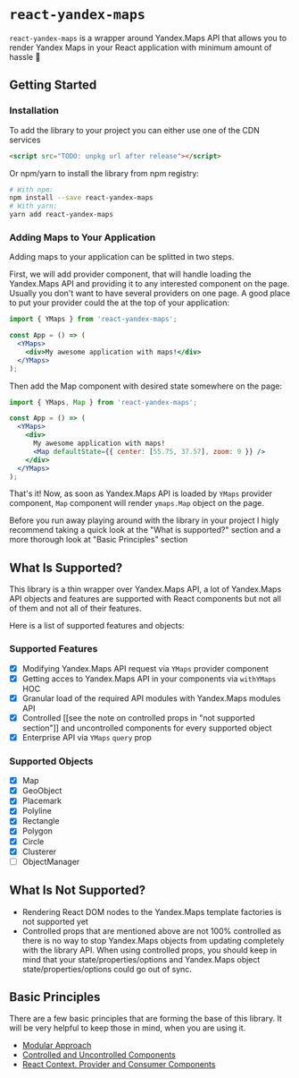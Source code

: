 

# `react-yandex-maps`

`react-yandex-maps` is a wrapper around Yandex.Maps API that allows you to
render Yandex Maps in your React application with minimum amount of hassle 🎉

## Getting Started

### Installation

To add the library to your project you can either use one of the CDN services

```html
<script src="TODO: unpkg url after release"></script>
```

Or npm/yarn to install the library from npm registry:

```bash
# With npm:
npm install --save react-yandex-maps
# With yarn:
yarn add react-yandex-maps
```

### Adding Maps to Your Application

Adding maps to your application can be splitted in two steps.

First, we will add provider component, that will handle loading the Yandex.Maps
API and providing it to any interested component on the page. Usually you don't
want to have several providers on one page. A good place to put your provider
could the at the top of your application:

```jsx
import { YMaps } from 'react-yandex-maps';

const App = () => (
  <YMaps>
    <div>My awesome application with maps!</div>
  </YMaps>
);
```

Then add the Map component with desired state somewhere on the page:

```jsx
import { YMaps, Map } from 'react-yandex-maps';

const App = () => (
  <YMaps>
    <div>
      My awesome application with maps!
      <Map defaultState={{ center: [55.75, 37.57], zoom: 9 }} />
    </div>
  </YMaps>
);
```

That's it! Now, as soon as Yandex.Maps API is loaded by `YMaps` provider
component, `Map` component will render `ymaps.Map` object on the page.

Before you run away playing around with the library in your project I higly
recommend taking a quick look at the "What is supported?" section and a more
thorough look at "Basic Principles" section

## What Is Supported?

This library is a thin wrapper over Yandex.Maps API, a lot of Yandex.Maps API
objects and features are supported with React components but not all of them and
not all of their features.

Here is a list of supported features and objects:

### Supported Features

- [x] Modifying Yandex.Maps API request via `YMaps` provider component
- [x] Getting acces to Yandex.Maps API in your components via `withYMaps` HOC
- [x] Granular load of the required API modules with Yandex.Maps modules API
- [x] Controlled [[see the note on controlled props in "not supported section"]]
      and uncontrolled components for every supported object
- [x] Enterprise API via `YMaps` `query` prop

### Supported Objects

- [x] Map
- [x] GeoObject
- [x] Placemark
- [x] Polyline
- [x] Rectangle
- [x] Polygon
- [x] Circle
- [x] Clusterer
- [ ] ObjectManager

## What Is Not Supported?

- Rendering React DOM nodes to the Yandex.Maps template factories is not
  supported yet
- Controlled props that are mentioned above are not 100% controlled as there is
  no way to stop Yandex.Maps objects from updating completely with the library
  API. When using controlled props, you should keep in mind that your
  state/properties/options and Yandex.Maps object state/properties/options could
  go out of sync.

## Basic Principles

There are a few basic principles that are forming the base of this library. It
will be very helpful to keep those in mind, when you are using it.

- [Modular Approach][4.1]
- [Controlled and Uncontrolled Components][4.2]
- [React Context. Provider and Consumer Components][4.3]

[4.1]: /basic-principles/modular-approach
[4.2]: /basic-principles/controlled-uncontrolled-components
[4.3]: /basic-principles/react-context-provider-consumer
